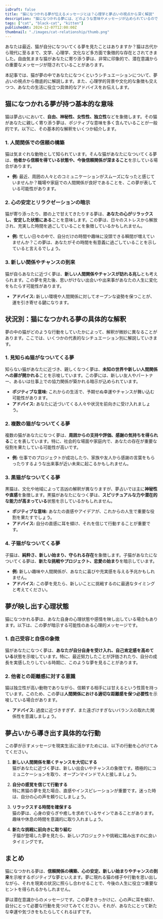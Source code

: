 ```yaml
---
isDraft: false
title: "猫になつかれる夢が伝えるメッセージとは？心理学と夢占いの視点から深く解説"
description: "猫になつかれる夢には、どのような意味やメッセージが込められているのでしょうか？人間関係、心理状態、未来の予兆を夢占いと心理学の観点から詳しく解説します。"
tags: ["cat", "black-cat", "kitten"]
publishedAt: 2024-12-07T12:00:00Z
thumbnail: "./images/cat-relationship/thumb.png"
---
```


あなたは最近、猫が自分になついてくる夢を見たことはありますか？猫は古代から現代に至るまで、文学、心理学、文化など多方面で象徴的な存在とされてきました。自由気ままな猫があなたに寄り添う夢は、非常に印象的で、潜在意識からの重要なメッセージが隠されていることがあります。

本記事では、猫が夢の中であなたになつくというシチュエーションについて、夢占いの視点から徹底的に解説します。また、心理学的背景や文化的な象徴も交えつつ、あなたの生活に役立つ具体的なアドバイスをお伝えします。

<TableOfContents />

## 猫になつかれる夢が持つ基本的な意味

猫は夢占いにおいて、<strong>自由、神秘性、女性性、独立性</strong>などを象徴します。その猫があなたに親しく寄り添う夢は、ポジティブな意味を多く含んでいることが一般的です。以下に、その基本的な解釈をいくつか紹介します。

### 1. 人間関係での信頼の構築

猫は気まぐれな動物として知られています。そんな猫があなたになついてくる夢は、<strong>他者から信頼を得ている状態や、今後信頼関係が深まること</strong>を示している場合があります。

- <strong>例:</strong> 最近、周囲の人々とのコミュニケーションがスムーズになったと感じていませんか？職場や家庭での人間関係が良好であることを、この夢が表している可能性があります。

### 2. 心の安定とリラクゼーションの暗示

猫が寄り添ったり、膝の上で甘えてきたりする夢は、<strong>あなたの心がリラックスし、安定した状態にある</strong>ことを意味します。この夢は、日々のストレスから解放され、充実した時間を過ごしていることを象徴しているかもしれません。

- <strong>例:</strong> 忙しい日々の中で、自分だけの時間や趣味に没頭できる瞬間が増えていませんか？この夢は、あなたがその時間を有意義に過ごしていることを示していると言えるでしょう。

### 3. 新しい関係やチャンスの到来

猫が自らあなたに近づく夢は、<strong>新しい人間関係やチャンスが訪れる兆し</strong>とも考えられます。この夢を見た後、思いがけない出会いや出来事があなたの人生に変化をもたらす可能性があります。

- <strong>アドバイス:</strong> 新しい環境や人間関係に対してオープンな姿勢を保つことが、運を引き寄せる鍵になります。

## 状況別：猫になつかれる夢の具体的な解釈

夢の中の猫がどのような行動をしていたかによって、解釈が微妙に異なることがあります。ここでは、いくつかの代表的なシチュエーション別に解説していきます。

### 1. 見知らぬ猫がなついてくる夢

知らない猫があなたに近づき、親しくなつく夢は、<strong>未知の世界や新しい人間関係への扉が開かれる</strong>ことを示唆しています。この夢には、新しい友人やパートナー、あるいは仕事上での協力関係が築かれる暗示が込められています。

- <strong>ポジティブな意味:</strong> これからの生活で、予期せぬ幸運やチャンスが舞い込む可能性があります。
- <strong>アドバイス:</strong> あなたに近づいてくる人々や状況を前向きに受け入れましょう。

### 2. 複数の猫がなついてくる夢

複数の猫があなたになつく夢は、<strong>周囲からの支持や評価、感謝の気持ちを得られる</strong>ことを表しています。特に、社会的な場面や家庭内で、あなたの存在が重要な役割を果たしている可能性が高いです。

- <strong>例:</strong> 仕事でのプロジェクトが成功したり、家族や友人から感謝の言葉をもらったりするような出来事が近い未来に起こるかもしれません。

### 3. 黒猫がなついてくる夢

黒猫は、文化や地域によって吉凶の解釈が異なりますが、夢占いでは主に<strong>神秘性や直感</strong>を象徴します。黒猫があなたになつく夢は、<strong>スピリチュアルな力や潜在的な能力が高まっている</strong>状態を示しているかもしれません。

- <strong>ポジティブな意味:</strong> あなたの直感やアイデアが、これからの人生で重要な役割を果たすでしょう。
- <strong>アドバイス:</strong> 自分の直感に耳を傾け、それを信じて行動することが重要です。

### 4. 子猫がなついてくる夢

子猫は、<strong>純粋さ、新しい始まり、守られる存在</strong>を象徴します。子猫があなたになついてくる夢は、<strong>新たな挑戦やプロジェクト、恋愛の始まり</strong>を暗示しています。

- <strong>例:</strong> 新しい趣味や人間関係が、あなたに喜びや充実感を与える予兆かもしれません。
- <strong>アドバイス:</strong> この夢を見たら、新しいことに挑戦するのに最適なタイミングと考えてください。

## 夢が映し出す心理状態

猫になつかれる夢は、あなた自身の心理状態や感情を映し出している場合もあります。以下は、この夢が暗示する可能性のある心理的メッセージです。

### 1. 自己受容と自信の象徴

猫があなたになつく夢は、<strong>あなたが自分自身を受け入れ、自己肯定感を高めている</strong>状態を示唆しています。特に、最近努力したことが評価されたり、自分の成長を実感したりしている時期に、このような夢を見ることがあります。

### 2. 他者との距離感に対する意識

猫は独立性が高い動物でありながら、信頼する相手には甘えるという性質を持っています。このため、この夢は<strong>人間関係における適切な距離感を保つ必要性</strong>を示唆している場合があります。

- <strong>アドバイス:</strong> 過度に近づきすぎず、また遠ざけすぎないバランスの取れた関係性を意識しましょう。

## 夢占いから導き出す具体的な行動

この夢が示すメッセージを現実生活に活かすためには、以下の行動を心がけてみてください。

1. <strong>新しい人間関係を築くチャンスを大切にする</strong>
   <br />
   猫があなたに近づく夢は、新しい出会いやチャンスの象徴です。積極的にコミュニケーションを取り、オープンマインドで人と接しましょう。

2. <strong>自分の感覚を信じて行動する</strong>
   <br />
   特に黒猫の夢を見た場合、直感やインスピレーションが重要です。迷った時は、自分の心の声を頼りにしましょう。

3. <strong>リラックスする時間を確保する</strong>
   <br />
   猫の夢は、心身の安らぎや癒しを求めているサインであることがあります。趣味や休息の時間を意識的に取り入れましょう。

4. <strong>新たな挑戦に前向きに取り組む</strong>
   <br />
   子猫が登場した夢を見たら、新しいプロジェクトや挑戦に踏み出すのに良いタイミングです。

## まとめ

猫になつかれる夢は、<strong>信頼関係の構築、心の安定、新しい始まりやチャンスの到来</strong>を示唆するポジティブな夢といえます。夢に現れる猫の様子や行動を思い出しながら、それを現実の状況に照らし合わせることで、今後の人生に役立つ重要なヒントを得られるかもしれません。

夢は潜在意識からのメッセージです。この夢をきっかけに、心の声に耳を傾け、自分にとって必要な行動を見つけてみてください。それが、あなたにとって新たな幸運や気づきをもたらしてくれるはずです。
